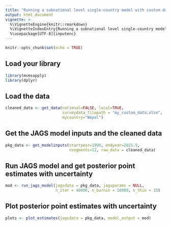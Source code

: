 ```yaml
---
title: "Running a subnational level single-country model with custom data"
output: html_document
vignette: >
  %\VignetteEngine{knitr::rmarkdown}
  %\VignetteIndexEntry{Running a subnational level single-country model with custom data}
  %\usepackage[UTF-8]{inputenc}
---
```



```r
knitr::opts_chunk$set(echo = TRUE)
```


## Load your library

```r
library(mcmsupply)
library(dplyr)
```


## Load the data 

```r
cleaned_data <- get_data(national=FALSE, local=TRUE, 
                         surveydata_filepath = "my_custom_data.xlsx",
                         mycountry="Nepal")
```


## Get the JAGS model inputs and the cleaned data

```r
pkg_data <- get_modelinputs(startyear=1990, endyear=2025.5,
                            nsegments=12, raw_data = cleaned_data)

```


## Run JAGS model and get posterior point estimates with uncertainty

```r
mod <- run_jags_model(jagsdata = pkg_data, jagsparams = NULL,
                      n_iter = 40000, n_burnin = 10000, n_thin = 15)
```


## Plot posterior point estimates with uncertainty

```r
plots <- plot_estimates(jagsdata = pkg_data, model_output = mod)
```

